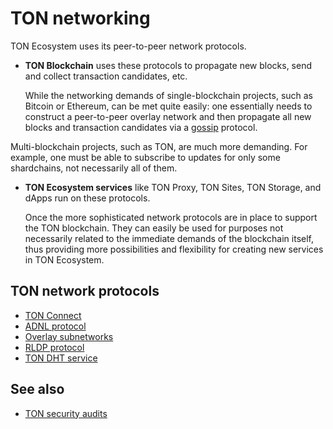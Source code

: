 
# TON networking

TON Ecosystem uses its peer-to-peer network protocols.

- **TON Blockchain** uses these protocols to propagate new blocks, send and collect transaction candidates, etc.

  While the networking demands of single-blockchain projects, such as Bitcoin or Ethereum, can be met quite easily: one essentially needs to construct a peer-to-peer overlay network and then propagate all new blocks and transaction candidates via a [gossip](https://en.wikipedia.org/wiki/Gossip_protocol) protocol.

Multi-blockchain projects, such as TON, are much more demanding. For example, one must be able to subscribe to updates for only some shardchains, not necessarily all of them.


- **TON Ecosystem services** like TON Proxy, TON Sites, TON Storage, and dApps run on these protocols.

  Once the more sophisticated network protocols are in place to support the TON blockchain. 
  They can easily be used for purposes not necessarily related to the immediate demands of the blockchain itself, thus providing more possibilities and flexibility for creating new services in TON Ecosystem.

## TON network protocols

* [TON Connect](/v3/guidelines/ton-connect/overview/)
* [ADNL protocol](/v3/documentation/network/protocols/adnl/overview/)
* [Overlay subnetworks](/v3/documentation/network/protocols/overlay/)
* [RLDP protocol](/v3/documentation/network/protocols/rldp/)
* [TON DHT service](/v3/documentation/network/protocols/dht/ton-dht/)

## See also
- [TON security audits](/v3/concepts/dive-into-ton/ton-blockchain/security-measures/)

<Feedback />


